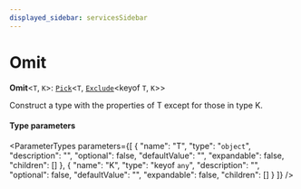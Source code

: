 ```yaml
---
displayed_sidebar: servicesSidebar
---
```



# Omit

 **Omit**<`T`, `K`\>: [`Pick`](Pick.mdx)<`T`, [`Exclude`](Exclude.mdx)<keyof `T`, `K`\>\>

Construct a type with the properties of T except for those in type K.

#### Type parameters

<ParameterTypes parameters={[
  {
    "name": "T",
    "type": "`object`",
    "description": "",
    "optional": false,
    "defaultValue": "",
    "expandable": false,
    "children": []
  },
  {
    "name": "K",
    "type": "keyof `any`",
    "description": "",
    "optional": false,
    "defaultValue": "",
    "expandable": false,
    "children": []
  }
]} />
